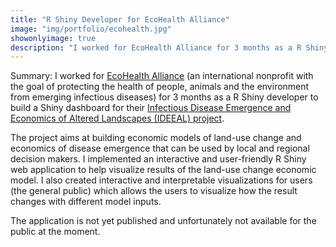 ```yaml
---
title: "R Shiny Developer for EcoHealth Alliance"
image: "img/portfolio/ecohealth.jpg"
showonlyimage: true
description: "I worked for EcoHealth Alliance for 3 months as a R Shiny developer to build a Shiny dashboard for their IDEEAL project"
---
```


Summary: I worked for [EcoHealth Alliance](https://www.ecohealthalliance.org/about) (an international nonprofit with the goal of protecting the health of people, animals and the environment from emerging infectious diseases) for 3 months as a R Shiny developer to build a Shiny dashboard for their [Infectious Disease Emergence and Economics of Altered Landscapes (IDEEAL) project](https://www.ecohealthalliance.org/program/ideeal).

The project aims at building economic models of land-use change and economics of disease emergence that can be used by local and regional decision makers. I implemented an interactive and user-friendly R Shiny web application to help visualize results of the land-use change economic model. I also created interactive and interpretable visualizations for users (the general public) which allows the users to visualize how the result changes with different model inputs.

The application is not yet published and unfortunately not available for the public at the moment.